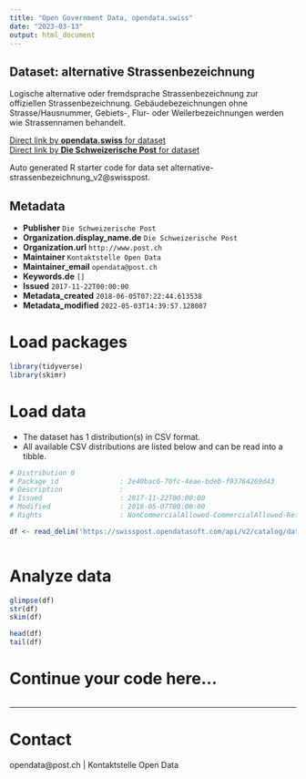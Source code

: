 ```yaml
---
title: "Open Government Data, opendata.swiss"
date: "2023-03-13"
output: html_document
---
```


## Dataset: alternative Strassenbezeichnung

Logische alternative oder fremdsprache Strassenbezeichnung zur offiziellen Strassenbezeichnung. Gebäudebezeichnungen ohne Strasse/Hausnummer, Gebiets-, Flur- oder Weilerbezeichnungen werden wie Strassennamen behandelt.

[Direct link by **opendata.swiss** for dataset](https://opendata.swiss/de/dataset/alternative-strassenbezeichnung)<br>
[Direct link by **Die Schweizerische Post** for dataset](https://swisspost.opendatasoft.com/explore/dataset/alternative-strassenbezeichnung_v2)

Auto generated R starter code for data set alternative-strassenbezeichnung_v2@swisspost.

## Metadata

- **Publisher** `Die Schweizerische Post`
- **Organization.display_name.de** `Die Schweizerische Post`
- **Organization.url** `http://www.post.ch`
- **Maintainer** `Kontaktstelle Open Data`
- **Maintainer_email** `opendata@post.ch`
- **Keywords.de** `[]`
- **Issued** `2017-11-22T00:00:00`
- **Metadata_created** `2018-06-05T07:22:44.613538`
- **Metadata_modified** `2022-05-03T14:39:57.128087`


# Load packages

```r

library(tidyverse)
library(skimr)

```

# Load data

-   The dataset has 1 distribution(s) in CSV format.
-   All available CSV distributions are listed below and can be read into a tibble.

```r

# Distribution 0
# Package_id               : 2e40bac6-70fc-4eae-bdeb-f93764269d43
# Description              : 
# Issued                   : 2017-11-22T00:00:00
# Modified                 : 2018-05-07T00:00:00
# Rights                   : NonCommercialAllowed-CommercialAllowed-ReferenceRequired

df <- read_delim('https://swisspost.opendatasoft.com/api/v2/catalog/datasets/alternative-strassenbezeichnung_v2/exports/csv')



```

# Analyze data

```r

glimpse(df)
str(df)
skim(df)

head(df)
tail(df)

```

# Continue your code here...

```r

```

------------------------------------------------------------------------

# Contact

opendata@post.ch | Kontaktstelle Open Data
